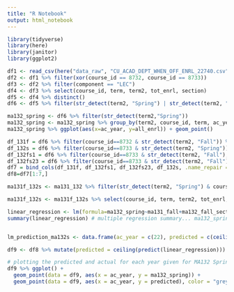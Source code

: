 ```yaml
---
title: "R Notebook"
output: html_notebook
---
```


```r
library(tidyverse)
library(here)
library(janitor)
library(ggplot2)
```

```r
df1 <- read_csv(here("data_raw", "CU_ACAD_DEPT_WHEN_OFF_ENRL_22740.csv"), skip = 1) %>% clean_names()
df2 <- df1 %>% filter(xor(course_id == 8732, course_id == 8733))
df3 <- df2 %>% filter(component == "LEC")
df4 <- df3 %>% select(course_id, term, term2, tot_enrl, section)
df5 <- df4 %>% distinct()
df6 <- df5 %>% filter(str_detect(term2, "Spring") | str_detect(term2, "Fall")) %>% select(1:5) %>% mutate(ac_year = round((term-4000)/10))
```

```r
ma132_spring <- df6 %>% filter(str_detect(term2,"Spring"))
ma132_spring <- ma132_spring %>% group_by(term2, course_id, term, ac_year) %>% summarize(all_enrl = sum(tot_enrl)) %>% filter(course_id == 8733)
ma132_spring %>% ggplot(aes(x=ac_year, y=all_enrl)) + geom_point()
```
```r
df_131f = df6 %>% filter(course_id==8732 & str_detect(term2, "Fall")) %>% group_by(ac_year) %>% summarize(ma131_fall=sum(tot_enrl))
df_132s = df6 %>% filter(course_id==8733 & str_detect(term2, "Spring")) %>% group_by(ac_year) %>% summarize(ma132_spring=sum(tot_enrl)) %>% select(2)
df_132fs1 = df6 %>% filter(course_id==8733 & str_detect(term2, "Fall"), section %in% c("1","01A","01B")) %>% group_by(ac_year) %>% summarize(ma132_fall_section_1=sum(tot_enrl)) %>% select(2)
df_132fs23 = df6 %>% filter(course_id==8733 & str_detect(term2, "Fall"), !(section %in% c("1","01A","01B"))) %>% group_by(ac_year) %>% summarize(ma132_fall_other_sections=sum(tot_enrl)) %>% select(2)
df7 = bind_cols(df_131f, df_132fs1, df_132fs23, df_132s, .name_repair = "unique")
df8=df7[1:7,]
```

```r
ma131f_132s <- ma131_132 %>% filter(str_detect(term2, "Spring") & course_id == 8733 | str_detect(term2, "Fall") & course_id == 8732 | str_detect(term2, "Fall") & course_id == 8733) %>% mutate(ac_year = round((term-4000)/10))

ma131f_132s <- ma131f_132s %>% select(course_id, term, term2, tot_enrl, section, ac_year) %>% group_by(term2, course_id, term, section, ac_year) %>% summarize(all_enrl = sum(tot_enrl))#, groups %in% c('term2','course_id','term'))


```
```r
linear_regression <- lm(formula=ma132_spring~ma131_fall+ma132_fall_section_1+ma132_fall_other_sections,data=df8)
summary(linear_regression) # multiple regression summary... ma132_spring = 1.1147(ma131_fall) + .2504(ma132_fall_section_1) + .5609(ma132_fall_other_sections) - 219.0157


lm_prediction_ma132s <- data.frame(ac_year = c(22), predicted = c(ceiling(predict(linear_regression, df7[8,])) )) # prediction for MA132 Spring of 2022

df9 <- df8 %>% mutate(predicted = ceiling(predict(linear_regression))) #adding predictions to each year in data set

# plotting the predicted and actual for each year given for MA132 Spring Enrollment
df9 %>% ggplot() +
  geom_point(data = df9, aes(x = ac_year, y = ma132_spring)) +
  geom_point(data = df9, aes(x = ac_year, y = predicted), color = "grey") + ggtitle("MA132 Actual Spring Enrollment vs. Predicted (grey)") + ylab("Number of Students") + xlab("Academic Year") + geom_point(data=lm_prediction_ma132s, aes(x=ac_year, y = predicted), color = "grey")



```

```r
```

